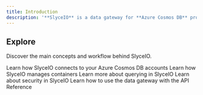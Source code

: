 ```yaml
---
title: Introduction
description: '**SlyceIO** is a data gateway for **Azure Cosmos DB** providing a single point of management for safe external access to your **container data** with fine grained security, querying and data validation.'
---
```


## Explore

Discover the main concepts and workflow behind SlyceIO.

<CardGroup cols={2}>
  <Card
    title="Connections"
    icon="plug"
    href="/concepts/connections"
  >
    Learn how SlyceIO connects to your Azure Cosmos DB accounts
  </Card>
  <Card
    title="Container Definitions"
    icon="table"
    href="/concepts/containerdefinitions"
  >
    Learn how SlyceIO manages containers
  </Card>
    <Card
    title="Query Definitions"
    icon="code"
    href="/concepts/querydefinitions"
  >
    Learn more about querying in SlyceIO
  </Card>
  <Card
    title="API Keys"
    icon="key"
    href="/concepts/apikeys"
  >
    Learn about security in SlyceIO
  </Card>
    <Card
    title="Data Gateway"
    icon="square-code"
    href="/api-reference/introduction"
  >
    Learn how to use the data gateway with the API Reference
  </Card>
</CardGroup>